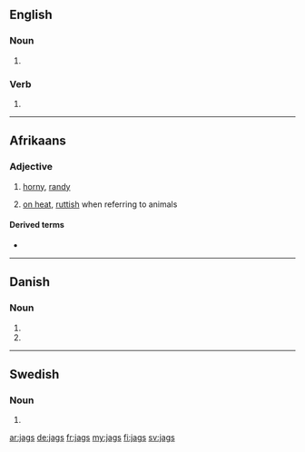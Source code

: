 ==English==

===Noun===
{{head|en|noun plural form}}

# {{plural of|jag|lang=en}}

===Verb===
{{head|en|verb form}}

# {{en-third-person singular of|jag}}

----

==Afrikaans==

===Adjective===
{{af-adj}}

# {{label|af|coarse}} [[horny]], [[randy]]
# [[on heat]], [[ruttish]] when referring to animals

====Derived terms====
* {{l|af|jagsheid}}

----

==Danish==

===Noun===
{{head|da|noun form|g=n}}

# {{genitive singular indefinite of|jag|lang=da}}
# {{genitive plural indefinite of|jag|lang=da}}

----

==Swedish==

===Noun===
{{head|sv|noun form}}

# {{sv-noun-form-indef-gen|jag}}

[[ar:jags]]
[[de:jags]]
[[fr:jags]]
[[my:jags]]
[[fi:jags]]
[[sv:jags]]